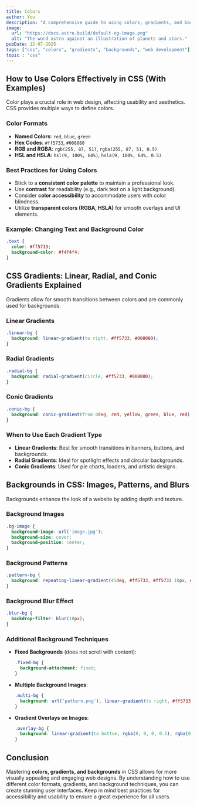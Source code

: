 ```yaml
---
title: Colors  
author: You  
description: "A comprehensive guide to using colors, gradients, and backgrounds in CSS, including best practices and examples."  
image:  
  url: "https://docs.astro.build/default-og-image.png"  
  alt: "The word astro against an illustration of planets and stars."  
pubDate: 12-07-2025 
tags: ["css", "colors", "gradients", "backgrounds", "web development"]  
topic : "css"
---
```


## How to Use Colors Effectively in CSS (With Examples)  
Color plays a crucial role in web design, affecting usability and aesthetics. CSS provides multiple ways to define colors.

### Color Formats  
- **Named Colors**: `red`, `blue`, `green`
- **Hex Codes**: `#ff5733`, `#008080`
- **RGB and RGBA**: `rgb(255, 87, 51)`, `rgba(255, 87, 51, 0.5)`
- **HSL and HSLA**: `hsl(9, 100%, 64%)`, `hsla(9, 100%, 64%, 0.5)`

### Best Practices for Using Colors  
- Stick to a **consistent color palette** to maintain a professional look.
- Use **contrast** for readability (e.g., dark text on a light background).
- Consider **color accessibility** to accommodate users with color blindness.
- Utilize **transparent colors (RGBA, HSLA)** for smooth overlays and UI elements.

### Example: Changing Text and Background Color  
```css
.text {
  color: #ff5733;
  background-color: #f4f4f4;
}
```

## CSS Gradients: Linear, Radial, and Conic Gradients Explained  
Gradients allow for smooth transitions between colors and are commonly used for backgrounds.

### Linear Gradients  
```css
.linear-bg {
  background: linear-gradient(to right, #ff5733, #008080);
}
```

### Radial Gradients  
```css
.radial-bg {
  background: radial-gradient(circle, #ff5733, #008080);
}
```

### Conic Gradients  
```css
.conic-bg {
  background: conic-gradient(from 0deg, red, yellow, green, blue, red);
}
```

### When to Use Each Gradient Type  
- **Linear Gradients**: Best for smooth transitions in banners, buttons, and backgrounds.
- **Radial Gradients**: Ideal for spotlight effects and circular backgrounds.
- **Conic Gradients**: Used for pie charts, loaders, and artistic designs.

## Backgrounds in CSS: Images, Patterns, and Blurs  
Backgrounds enhance the look of a website by adding depth and texture.

### Background Images  
```css
.bg-image {
  background-image: url('image.jpg');
  background-size: cover;
  background-position: center;
}
```

### Background Patterns  
```css
.pattern-bg {
  background: repeating-linear-gradient(45deg, #ff5733, #ff5733 10px, #008080 10px, #008080 20px);
}
```

### Background Blur Effect  
```css
.blur-bg {
  backdrop-filter: blur(10px);
}
```

### Additional Background Techniques  
- **Fixed Backgrounds** (does not scroll with content):
  ```css
  .fixed-bg {
    background-attachment: fixed;
  }
  ```
- **Multiple Background Images**:
  ```css
  .multi-bg {
    background: url('pattern.png'), linear-gradient(to right, #ff5733, #008080);
  }
  ```
- **Gradient Overlays on Images**:
  ```css
  .overlay-bg {
    background: linear-gradient(to bottom, rgba(0, 0, 0, 0.5), rgba(0, 0, 0, 0.5)), url('image.jpg');
  }
  ```

## Conclusion  
Mastering **colors, gradients, and backgrounds** in CSS allows for more visually appealing and engaging web designs. By understanding how to use different color formats, gradients, and background techniques, you can create stunning user interfaces. Keep in mind best practices for accessibility and usability to ensure a great experience for all users.

